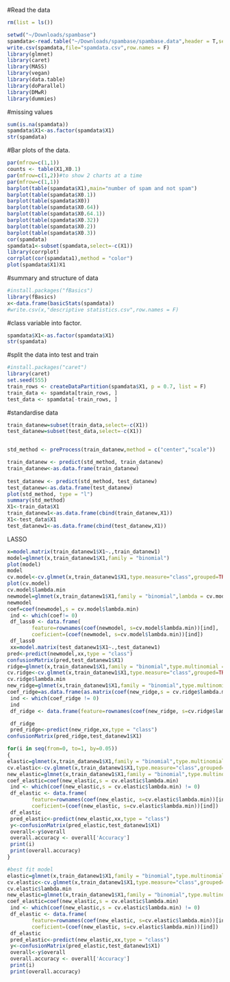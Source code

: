 #Read the data 

```r
rm(list = ls())

setwd("~/Downloads/spambase")
spamdata<-read.table("~/Downloads/spambase/spambase.data",header = T,sep=",")
write.csv(spamdata,file="spamdata.csv",row.names = F)
library(glmnet)
library(caret)
library(MASS)
library(vegan)
library(data.table)
library(doParallel)
library(DMwR)
library(dummies)

```
#missing values
```r
sum(is.na(spamdata))
spamdata$X1<-as.factor(spamdata$X1)
str(spamdata)

```
#Bar plots of the data.
```r
par(mfrow=c(1,1))
counts <- table(X1,X0.1)
par(mfrow=c(1,2))#to show 2 charts at a time
par(mfrow=c(1,1))
barplot(table(spamdata$X1),main="number of spam and not spam")
barplot(table(spamdata$X0.1))
barplot(table(spamdata$X0))
barplot(table(spamdata$X0.64))
barplot(table(spamdata$X0.64.1))
barplot(table(spamdata$X0.32))
barplot(table(spamdata$X0.2))
barplot(table(spamdata$X0.3))
cor(spamdata)
spamdata1<-subset(spamdata,select=-c(X1))
library(corrplot)
corrplot(cor(spamdata1),method = "color")
plot(spamdata$X1)X1

```
#summary and structure of data
```r
#install.packages("fBasics")
library(fBasics)
x<-data.frame(basicStats(spamdata))
#write.csv(x,"descriptive statistics.csv",row.names = F)
```
#class variable into factor.
```r
spamdata$X1<-as.factor(spamdata$X1)
str(spamdata)
```
#split the data into test and train
```r
#install.packages("caret")
library(caret)
set.seed(555)
train_rows <- createDataPartition(spamdata$X1, p = 0.7, list = F)
train_data <- spamdata[train_rows, ]
test_data <- spamdata[-train_rows, ]
```
#standardise data
```r
train_datanew=subset(train_data,select=-c(X1))
test_datanew=subset(test_data,select=-c(X1))


std_method <- preProcess(train_datanew,method = c("center","scale"))

train_datanew <- predict(std_method, train_datanew)
train_datanew<-as.data.frame(train_datanew)
  
test_datanew <- predict(std_method, test_datanew)
test_datanew<-as.data.frame(test_datanew)
plot(std_method, type = "l")
summary(std_method)
X1<-train_data$X1
train_datanew1<-as.data.frame(cbind(train_datanew,X1))
X1<-test_data$X1
test_datanew1<-as.data.frame(cbind(test_datanew,X1))
```
LASSO
```r
x=model.matrix(train_datanew1$X1~.,train_datanew1)
model=glmnet(x,train_datanew1$X1,family = "binomial")
plot(model)
model
cv.model<-cv.glmnet(x,train_datanew1$X1,type.measure="class",grouped=TRUE,parallel=TRUE,nfolds=5,family="binomial")
plot(cv.model)
cv.model$lambda.min
newmodel=glmnet(x,train_datanew1$X1,family = "binomial",lambda = cv.model$lambda.min,type.multinomial="grouped")
newmodel
coef=coef(newmodel,s = cv.model$lambda.min)
 ind <- which(coef!= 0)
 df_lass0 <- data.frame(
        feature=rownames(coef(newmodel, s=cv.model$lambda.min))[ind],
        coeficient=(coef(newmodel, s=cv.model$lambda.min))[ind])
 df_lass0
 xx=model.matrix(test_datanew1$X1~.,test_datanew1)
pred<-predict(newmodel,xx,type = "class")
confusionMatrix(pred,test_datanew1$X1)
ridge=glmnet(x,train_datanew1$X1,family = "binomial",type.multinomial = "grouped",alpha = 0)
cv.ridge<-cv.glmnet(x,train_datanew1$X1,type.measure="class",grouped=TRUE,parallel=TRUE,nfolds=5,family="multinomial",alpha=0)
cv.ridge$lambda.min
new_ridge=glmnet(x,train_datanew1$X1,family = "binomial",type.multinomial = "grouped",alpha = 0,lambda =cv.ridge$lambda.min )
coef_ridge=as.data.frame(as.matrix(coef(new_ridge,s = cv.ridge$lambda.min)))
 ind <- which(coef_ridge != 0)
 ind
 df_ridge <- data.frame(feature=rownames(coef(new_ridge, s=cv.ridge$lambda.min))[ind],coeficient=(coef(new_ridge, s=cv.ridge$lambda.min))[ind])

 df_ridge
 pred_ridge<-predict(new_ridge,xx,type = "class")
confusionMatrix(pred_ridge,test_datanew1$X1)

for(i in seq(from=0, to=1, by=0.05))
{
elastic=glmnet(x,train_datanew1$X1,family = "binomial",type.multinomial = "grouped",alpha = i)
cv.elastic<-cv.glmnet(x,train_datanew1$X1,type.measure="class",grouped=TRUE,parallel=TRUE,nfolds=5,family="binomial",alpha=i)
new_elastic=glmnet(x,train_datanew1$X1,family = "binomial",type.multinomial = "grouped",alpha = i,lambda =cv.elastic$lambda.min )
coef_elastic=coef(new_elastic,s = cv.elastic$lambda.min)
 ind <- which(coef(new_elastic,s = cv.elastic$lambda.min) != 0)
 df_elastic <- data.frame(
        feature=rownames(coef(new_elastic, s=cv.elastic$lambda.min))[ind],
        coeficient=(coef(new_elastic, s=cv.elastic$lambda.min))[ind])
 df_elastic
 pred_elastic<-predict(new_elastic,xx,type = "class")
 y<-confusionMatrix(pred_elastic,test_datanew1$X1)
 overall<-y$overall
 overall.accuracy <- overall['Accuracy']
 print(i)
 print(overall.accuracy)
}

#best fit model 
elastic=glmnet(x,train_datanew1$X1,family = "binomial",type.multinomial = "grouped",alpha = .55)
cv.elastic<-cv.glmnet(x,train_datanew1$X1,type.measure="class",grouped=TRUE,parallel=TRUE,nfolds=5,family="binomial",alpha=.55)
cv.elastic$lambda.min
new_elastic=glmnet(x,train_datanew1$X1,family = "binomial",type.multinomial = "grouped",alpha = 0,lambda =cv.elastic$lambda.min )
coef_elastic=coef(new_elastic,s = cv.elastic$lambda.min)
 ind <- which(coef(new_elastic,s = cv.elastic$lambda.min) != 0)
 df_elastic <- data.frame(
        feature=rownames(coef(new_elastic, s=cv.elastic$lambda.min))[ind],
        coeficient=(coef(new_elastic, s=cv.elastic$lambda.min))[ind])
 df_elastic
 pred_elastic<-predict(new_elastic,xx,type = "class")
 y<-confusionMatrix(pred_elastic,test_datanew1$X1)
 overall<-y$overall
 overall.accuracy <- overall['Accuracy']
 print(i)
 print(overall.accuracy)
```
